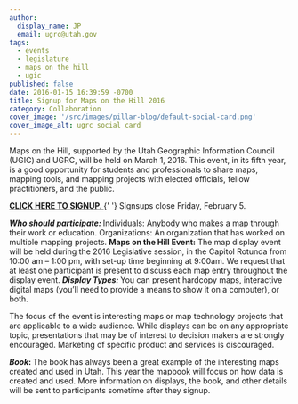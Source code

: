 ```yaml
---
author:
  display_name: JP
  email: ugrc@utah.gov
tags:
  - events
  - legislature
  - maps on the hill
  - ugic
published: false
date: 2016-01-15 16:39:59 -0700
title: Signup for Maps on the Hill 2016
category: Collaboration
cover_image: '/src/images/pillar-blog/default-social-card.png'
cover_image_alt: ugrc social card
---
```



<p>
  Maps on the Hill, supported by the Utah Geographic Information Council (UGIC) and UGRC, will be held on March 1, 2016.
  This event, in its fifth year, is a good opportunity for students and professionals to share maps, mapping tools, and
  mapping projects with elected officials, fellow practitioners, and the public.
</p>
<p>
  <strong>
    <a href="https://docs.google.com/forms/d/1W8k87Gf6O-Oe46KLrg8Un0PIP4W9W2o3f8IzOVt4Y-A/viewform#start=invite">
      CLICK HERE TO SIGNUP.
    </a>
  </strong>{' '}
  Signsups close Friday, February 5.
</p>
<strong>
  <em>Who should participate:</em>
</strong>
Individuals: Anybody who makes a map through their work or education. Organizations: An organization that has worked on multiple
mapping projects.
<strong>Maps on the Hill Event:</strong>
The map display event will be held during the 2016 Legislative session, in the Capitol Rotunda from 10:00 am – 1:00 pm, with
set-up time beginning at 9:00am. We request that at least one participant is present to discuss each map entry throughout
the display event.
<strong>
  <em>Display Types:</em>
</strong>
You can present hardcopy maps, interactive digital maps (you’ll need to provide a means to show it on a computer), or both.
<p>
  The focus of the event is interesting maps or map technology projects that are applicable to a wide audience. While
  displays can be on any appropriate topic, presentations that may be of interest to decision makers are strongly
  encouraged. Marketing of specific product and services is discouraged.
</p>
<strong>
  <em>Book</em>:
</strong>
The book has always been a great example of the interesting maps created and used in Utah. This year the mapbook will
focus on how data is created and used. More information on displays, the book, and other details will be sent to
participants sometime after they signup.

<Contacts subject={frontmatter.title} contactKey="ugrc" />
